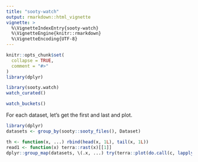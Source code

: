 ```yaml
---
title: "sooty-watch"
output: rmarkdown::html_vignette
vignette: >
  %\VignetteIndexEntry{sooty-watch}
  %\VignetteEngine{knitr::rmarkdown}
  %\VignetteEncoding{UTF-8}
---
```


```r
knitr::opts_chunk$set(
  collapse = TRUE,
  comment = "#>"
)
library(dplyr)
```

```r
library(sooty.watch)
watch_curated()

watch_buckets()
```

For each dataset, let's get the first and last and plot. 

```r
library(dplyr)
datasets <- group_by(sooty::sooty_files(), Dataset)

th <- function(x, ...) rbind(head(x, 1L), tail(x, 1L))
read1 <- function(x) terra::rast(x)[[1]]
dplyr::group_map(datasets, \(.x, ...) try(terra::plot(do.call(c, lapply(th(.x)$source, read1)))))

```
